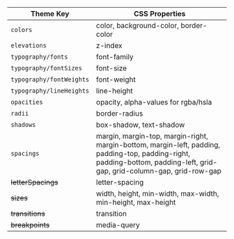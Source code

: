 
| Theme Key                | CSS Properties                                                                                                                                                           |
|--------------------------|--------------------------------------------------------------------------------------------------------------------------------------------------------------------------|
| `colors`                 | color, background-color, border-color                                                                                                                                    |
| `elevations`             | z-index                                                                                                                                                                  |
| `typography/fonts`       | font-family                                                                                                                                                              |
| `typography/fontSizes`   | font-size                                                                                                                                                                |
| `typography/fontWeights` | font-weight                                                                                                                                                              |
| `typography/lineHeights` | line-height                                                                                                                                                              |
| `opacities`              | opacity, alpha-values for rgba/hsla                                                                                                                                      |
| `radii`                  | border-radius                                                                                                                                                            |
| `shadows`                | box-shadow, text-shadow                                                                                                                                                  |
| `spacings`               | margin, margin-top, margin-right, margin-bottom, margin-left, padding, padding-top, padding-right, padding-bottom, padding-left, grid-gap, grid-column-gap, grid-row-gap |
| ~~letterSpacings~~       | letter-spacing                                                                                                                                                           |
| ~~sizes~~                | width, height, min-width, max-width, min-height, max-height                                                                                                              |
| ~~transitions~~          | transition                                                                                                                                                               |
| ~~breakpoints~~          | media-query                                                                                                                                                               |

